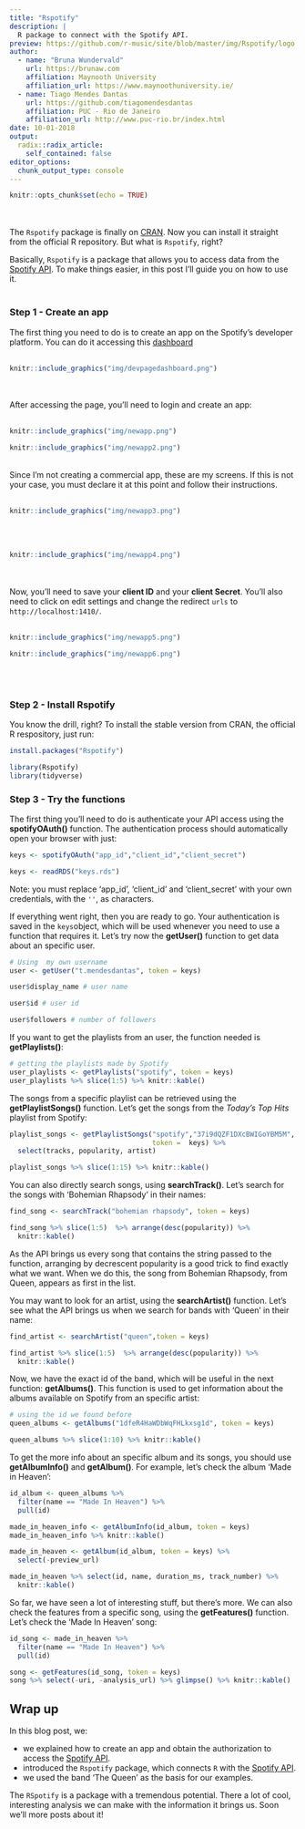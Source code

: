 ```yaml
---
title: "Rspotify"
description: |
  R package to connect with the Spotify API.
preview: https://github.com/r-music/site/blob/master/img/Rspotify/logo.png?raw=true
author:
  - name: "Bruna Wundervald"
    url: https://brunaw.com
    affiliation: Maynooth University
    affiliation_url: https://www.maynoothuniversity.ie/
  - name: Tiago Mendes Dantas
    url: https://github.com/tiagomendesdantas
    affiliation: PUC - Rio de Janeiro
    affiliation_url: http://www.puc-rio.br/index.html
date: 10-01-2018
output:
  radix::radix_article:
    self_contained: false
editor_options: 
  chunk_output_type: console
---
```


```r
knitr::opts_chunk$set(echo = TRUE)
```

<br><br>
The `Rspotify` package is finally on [CRAN](https://CRAN.R-project.org/package=Rspotify). Now you can 
install it straight from the official R repository. But what is 
`Rspotify`, right? 

Basically, `Rspotify` is a package that allows you to access data 
from the [Spotify API](https://developer.spotify.com/). To make 
things easier, in this post I'll guide you on how to use it.
<br><br>

### Step 1 - Create an app

The first thing you need to do is to create an app on 
the Spotify's developer platform. 
You can do it accessing this [dashboard](https://developer.spotify.com/dashboard/)<br><br>

```r
knitr::include_graphics("img/devpagedashboard.png")
```

<br><br>
After accessing the page, you'll need to login and create an app:
<br><br>

```r
knitr::include_graphics("img/newapp.png")
```

```r
knitr::include_graphics("img/newapp2.png")
```


<br>
Since I'm not creating a commercial app, these are my screens. 
If this is not your case, you must declare it at this point 
and follow their instructions.
<br><br>

```r
knitr::include_graphics("img/newapp3.png")
```


<br><br>

```r
knitr::include_graphics("img/newapp4.png")
```


<br><br>
Now, you'll need to save your **client ID** and your **client Secret**. You'll also need to click on edit settings and change the redirect 
`urls` to `http://localhost:1410/`.
<br><br>

```r
knitr::include_graphics("img/newapp5.png")
```

```r
knitr::include_graphics("img/newapp6.png")
```

<br><br>

### Step 2 - Install Rspotify

You know the drill, right? To install the stable version from CRAN, 
the official R respository, just run:

```r
install.packages("Rspotify")
```

```r
library(Rspotify)
library(tidyverse)
```

### Step 3 - Try the functions

The first thing you'll need to do is authenticate your API access 
using the **spotifyOAuth()** function. The authentication process 
should automatically open your browser with just:

```r
keys <- spotifyOAuth("app_id","client_id","client_secret")
```

```r
keys <- readRDS("keys.rds")
```


Note: you must replace 'app_id', 'client_id' and 'client_secret'
with your own credentials, with the `''`, as characters. 


If everything went right, then you are ready to go. Your 
authentication is saved in the `keys`object, which will 
be used whenever you need to use a function that requires
it. Let's try now the **getUser()** function to get data 
about an specific user.


```r
# Using  my own username
user <- getUser("t.mendesdantas", token = keys)

user$display_name # user name

user$id # user id

user$followers # number of followers
```

If you want to get the playlists from an user,
the function needed is **getPlaylists()**:

```r
# getting the playlists made by Spotify
user_playlists <- getPlaylists("spotify", token = keys)
user_playlists %>% slice(1:5) %>% knitr::kable()
```


The songs from a specific playlist can be retrieved 
using the **getPlaylistSongs()** function. Let's get the songs 
from the *Today's Top Hits*  playlist from Spotify:

```r
playlist_songs <- getPlaylistSongs("spotify","37i9dQZF1DXcBWIGoYBM5M",
                                   token =  keys) %>%
  select(tracks, popularity, artist) 

playlist_songs %>% slice(1:15) %>% knitr::kable()
```


You can also directly search songs, using
**searchTrack()**. Let's search for the songs
with 'Bohemian Rhapsody' in their names:

```r
find_song <- searchTrack("bohemian rhapsody", token = keys)

find_song %>% slice(1:5)  %>% arrange(desc(popularity)) %>%
  knitr::kable()
```

As the API brings us every song that contains 
the string passed to the function, arranging by 
decrescent popularity is a good trick to find 
exactly what we want. When we do this, the song
from Bohemian Rhapsody, from Queen, appears as
first in the list. 

You may want to look for an artist, using the
**searchArtist()** function. Let's see what the API 
brings us when we search for bands with
'Queen' in their name:


```r
find_artist <- searchArtist("queen",token = keys)

find_artist %>% slice(1:5)  %>% arrange(desc(popularity)) %>%
  knitr::kable()
```


Now, we have the exact id of the band, which will 
be useful in the next function: **getAlbums()**. This 
function is used to get information about the albums 
available on Spotify from an specific artist:

```r
# using the id we found before 
queen_albums <- getAlbums("1dfeR4HaWDbWqFHLkxsg1d", token = keys)

queen_albums %>% slice(1:10) %>% knitr::kable()
```


To get the more info about an specific album and its songs,
you should use **getAlbumInfo()**  and **getAlbum()**. 
For example, let's check the album 'Made in Heaven':

```r
id_album <- queen_albums %>% 
  filter(name == "Made In Heaven") %>% 
  pull(id)

made_in_heaven_info <- getAlbumInfo(id_album, token = keys)
made_in_heaven_info %>% knitr::kable()
```


```r
made_in_heaven <- getAlbum(id_album, token = keys) %>% 
  select(-preview_url)

made_in_heaven %>% select(id, name, duration_ms, track_number) %>%
  knitr::kable()
```


So far, we have seen a lot of interesting stuff, but there's more.
We can also check the features from a specific song, using the
**getFeatures()** function. Let's check the 'Made In Heaven' song:

```r
id_song <- made_in_heaven %>% 
  filter(name == "Made In Heaven") %>% 
  pull(id)

song <- getFeatures(id_song, token = keys)
song %>% select(-uri, -analysis_url) %>% glimpse() %>% knitr::kable()
```

## Wrap up

In this blog post, we:   

  - we explained how to create an app and 
  obtain the authorization to access the 
  [Spotify API](https://developer.spotify.com/documentation/web-api/).  
  - introduced the `Rspotify` package, which
  connects `R` with the [Spotify API](https://developer.spotify.com/documentation/web-api/).
  - we used the band 'The Queen' as the basis for our examples.
  
The `RSpotify` is a package with a 
tremendous potential. There a lot of cool, 
interesting analysis we can make with the
information it brings us. Soon we'll more
posts about it!



